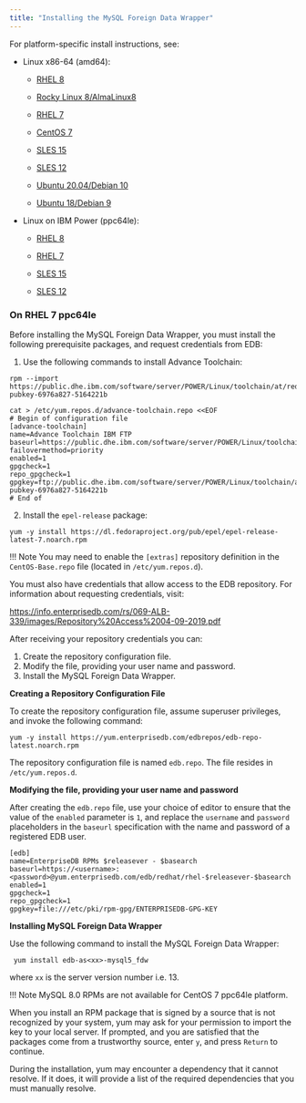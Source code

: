 ```yaml
---
title: "Installing the MySQL Foreign Data Wrapper"
---
```


For platform-specific install instructions, see:

- Linux x86-64 (amd64):

   -   [RHEL 8](01_mysql_rhel8_x86)

   -   [Rocky Linux 8/AlmaLinux8](02_mysql_other_linux8_x86)
   -   [RHEL 7](03_mysql_rhel7_x86)
   -   [CentOS 7](04_mysql_centos7_x86)
   -   [SLES 15](05_mysql_sles15_x86)
   -   [SLES 12](07_mysql_sles12_x86)
   -   [Ubuntu 20.04/Debian 10](09_mysql_ubuntu20_deb10_x86)
   -   [Ubuntu 18/Debian 9](11_mysql_ubuntu18_deb9_x86)

- Linux on IBM Power (ppc64le):

   - [RHEL 8](13_mysql_rhel8_ppcle)

   - [RHEL 7](15_mysql_rhel7_ppcle)
   - [SLES 15](17_mysql_sles15_ppcle)
   - [SLES 12](19_mysql_sles12_ppcle)


### On RHEL 7 ppc64le

Before installing the MySQL Foreign Data Wrapper, you must install the following prerequisite packages, and request credentials from EDB:
1. Use the following commands to install Advance Toolchain:
```text
rpm --import https://public.dhe.ibm.com/software/server/POWER/Linux/toolchain/at/redhat/RHEL7/gpg-pubkey-6976a827-5164221b

cat > /etc/yum.repos.d/advance-toolchain.repo <<EOF
# Begin of configuration file
[advance-toolchain]
name=Advance Toolchain IBM FTP
baseurl=https://public.dhe.ibm.com/software/server/POWER/Linux/toolchain/at/redhat/RHEL7
failovermethod=priority
enabled=1
gpgcheck=1
repo_gpgcheck=1
gpgkey=ftp://public.dhe.ibm.com/software/server/POWER/Linux/toolchain/at/redhat/RHELX/gpg-pubkey-6976a827-5164221b
# End of
```

2. Install the `epel-release` package:

```text
yum -y install https://dl.fedoraproject.org/pub/epel/epel-release-latest-7.noarch.rpm
```

!!! Note
    You may need to enable the `[extras]` repository definition in the `CentOS-Base.repo` file (located in `/etc/yum.repos.d`).

You must also have credentials that allow access to the EDB repository. For information about requesting credentials, visit:

 <https://info.enterprisedb.com/rs/069-ALB-339/images/Repository%20Access%2004-09-2019.pdf>

After receiving your repository credentials you can:

1.  Create the repository configuration file.
2.  Modify the file, providing your user name and password.
3.  Install the MySQL Foreign Data Wrapper.

**Creating a Repository Configuration File**

To create the repository configuration file, assume superuser privileges, and invoke the following command:

```text
yum -y install https://yum.enterprisedb.com/edbrepos/edb-repo-latest.noarch.rpm
```

The repository configuration file is named `edb.repo`. The file resides in `/etc/yum.repos.d`.

**Modifying the file, providing your user name and password**

After creating the `edb.repo` file, use your choice of editor to ensure that the value of the `enabled` parameter is `1`, and replace the `username` and `password` placeholders in the `baseurl` specification with the name and password of a registered EDB user.

```text
[edb]
name=EnterpriseDB RPMs $releasever - $basearch
baseurl=https://<username>:<password>@yum.enterprisedb.com/edb/redhat/rhel-$releasever-$basearch
enabled=1
gpgcheck=1
repo_gpgcheck=1
gpgkey=file:///etc/pki/rpm-gpg/ENTERPRISEDB-GPG-KEY
```

**Installing MySQL Foreign Data Wrapper**

Use the following command to install the MySQL Foreign Data Wrapper:
  ```text
   yum install edb-as<xx>-mysql5_fdw
   ```
where `xx` is the server version number i.e. 13. 

!!! Note
    MySQL 8.0 RPMs are not available for CentOS 7 ppc64le platform.

When you install an RPM package that is signed by a source that is not recognized by your system, yum may ask for your permission to import the key to your local server. If prompted, and you are satisfied that the packages come from a trustworthy source, enter `y`, and press `Return` to continue.

During the installation, yum may encounter a dependency that it cannot resolve. If it does, it will provide a list of the required dependencies that you must manually resolve.

